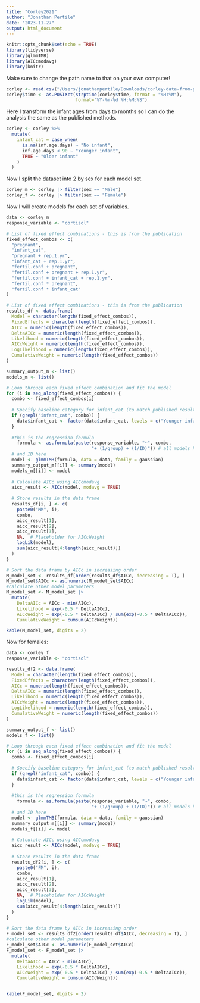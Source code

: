 ```yaml
---
title: "Corley2021"
author: "Jonathan Pertile"
date: "2023-11-27"
output: html_document
---
```


```r
knitr::opts_chunk$set(echo = TRUE)
library(tidyverse)
library(glmmTMB)
library(AICcmodavg)
library(knitr)
```

Make sure to change the path name to that on your own computer! 
```r
corley <- read.csv("/Users/jonathanpertile/Downloads/corley-data-from-publication.csv", header = T)
corley$time <- as.POSIXct(strptime(corley$time, format = "%H:%M"), 
                          format="%Y-%m-%d %H:%M:%S")
```

Here I transform the infant ages from days to months so I can do the analysis the same as the published methods.
```r
corley <- corley %>%
  mutate(
    infant_cat = case_when(
      is.na(inf.age.days) ~ "No infant",
      inf.age.days < 90 ~ "Younger infant",
      TRUE ~ "Older infant"
    )
  )
```

Now I split the dataset into 2 by sex for each model set.

```r
corley_m <- corley |> filter(sex == "Male")
corley_f <- corley |> filter(sex == "Female")
```

Now I will create models for each set of variables.

```r
data <- corley_m
response_variable <- "cortisol"

# List of fixed effect combinations - this is from the publication
fixed_effect_combos <- c(
  "pregnant",
  "infant_cat",
  "pregnant + rep.1.yr",
  "infant_cat + rep.1.yr",
  "fertil.conf + pregnant",
  "fertil.conf + pregnant + rep.1.yr",
  "fertil.conf + infant_cat + rep.1.yr",
  "fertil.conf * pregnant",
  "fertil.conf * infant_cat"
)

# List of fixed effect combinations - this is from the publication
results_df <- data.frame(
  Model = character(length(fixed_effect_combos)),
  FixedEffects = character(length(fixed_effect_combos)),
  AICc = numeric(length(fixed_effect_combos)),
  DeltaAICc = numeric(length(fixed_effect_combos)),
  Likelihood = numeric(length(fixed_effect_combos)),
  AICcWeight = numeric(length(fixed_effect_combos)),
  LogLikelihood = numeric(length(fixed_effect_combos)),
  CumulativeWeight = numeric(length(fixed_effect_combos))
)

summary_output_m <- list()
models_m <- list()

# Loop through each fixed effect combination and fit the model
for (i in seq_along(fixed_effect_combos)) {
  combo <- fixed_effect_combos[i]
  
  # Specify baseline category for infant_cat (to match published results)
  if (grepl("infant_cat", combo)) {
    data$infant_cat <- factor(data$infant_cat, levels = c("Younger infant", "Older infant", "No infant"))
  }
  
  #this is the regression formula
    formula <- as.formula(paste(response_variable, "~", combo, 
                                "+ (1/group) + (1/ID)")) # all models have group
  # and ID here
  model <- glmmTMB(formula, data = data, family = gaussian)
  summary_output_m[[i]] <- summary(model)
  models_m[[i]] <- model
  
  # Calculate AICc using AICcmodavg
  aicc_result <- AICc(model, modavg = TRUE)
  
  # Store results in the data frame
  results_df[i, ] <- c(
    paste0("MM", i),
    combo,
    aicc_result[1],
    aicc_result[2],
    aicc_result[3],
    NA,  # Placeholder for AICcWeight
    logLik(model),
    sum(aicc_result[4:length(aicc_result)])
  )
}

# Sort the data frame by AICc in increasing order
M_model_set <- results_df[order(results_df$AICc, decreasing = T), ]
M_model_set$AICc <- as.numeric(M_model_set$AICc)
#calculate other model parameters
M_model_set <- M_model_set |> 
  mutate(
    DeltaAICc = AICc - min(AICc),
    Likelihood = exp(-0.5 * DeltaAICc),
    AICcWeight = exp(-0.5 * DeltaAICc) / sum(exp(-0.5 * DeltaAICc)),
    CumulativeWeight = cumsum(AICcWeight))

kable(M_model_set, digits = 2)
```


Now for females:

```r
data <- corley_f
response_variable <- "cortisol"

results_df2 <- data.frame(
  Model = character(length(fixed_effect_combos)),
  FixedEffects = character(length(fixed_effect_combos)),
  AICc = numeric(length(fixed_effect_combos)),
  DeltaAICc = numeric(length(fixed_effect_combos)),
  Likelihood = numeric(length(fixed_effect_combos)),
  AICcWeight = numeric(length(fixed_effect_combos)),
  LogLikelihood = numeric(length(fixed_effect_combos)),
  CumulativeWeight = numeric(length(fixed_effect_combos))
)

summary_output_f <- list()
models_f <- list()

# Loop through each fixed effect combination and fit the model
for (i in seq_along(fixed_effect_combos)) {
  combo <- fixed_effect_combos[i]
  
  # Specify baseline category for infant_cat (to match published results)
  if (grepl("infant_cat", combo)) {
    data$infant_cat <- factor(data$infant_cat, levels = c("Younger infant", "Older infant", "No infant"))
  }
  
  #this is the regression formula
    formula <- as.formula(paste(response_variable, "~", combo, 
                                "+ (1/group) + (1/ID)")) # all models have group
  # and ID here
  model <- glmmTMB(formula, data = data, family = gaussian)
  summary_output_m[[i]] <- summary(model)
  models_f[[i]] <- model
  
  # Calculate AICc using AICcmodavg
  aicc_result <- AICc(model, modavg = TRUE)
  
  # Store results in the data frame
  results_df2[i, ] <- c(
    paste0("FM", i),
    combo,
    aicc_result[1],
    aicc_result[2],
    aicc_result[3],
    NA,  # Placeholder for AICcWeight
    logLik(model),
    sum(aicc_result[4:length(aicc_result)])
  )
}

# Sort the data frame by AICc in increasing order
F_model_set <- results_df2[order(results_df$AICc, decreasing = T), ]
#calculate other model parameters
F_model_set$AICc <- as.numeric(F_model_set$AICc)
F_model_set <- F_model_set |> 
  mutate(
    DeltaAICc = AICc - min(AICc),
    Likelihood = exp(-0.5 * DeltaAICc),
    AICcWeight = exp(-0.5 * DeltaAICc) / sum(exp(-0.5 * DeltaAICc)),
    CumulativeWeight = cumsum(AICcWeight))


kable(F_model_set, digits = 2)


```


